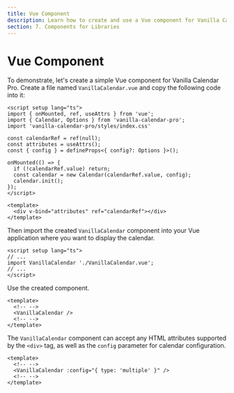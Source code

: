 ```yaml
---
title: Vue Component
description: Learn how to create and use a Vue component for Vanilla Calendar Pro. A detailed guide on creating the component and integrating it into a Vue application.
section: 7. Components for Libraries
---
```


# Vue Component

To demonstrate, let's create a simple Vue component for Vanilla Calendar Pro. Create a file named `VanillaCalendar.vue` and copy the following code into it:

```vue
<script setup lang="ts">
import { onMounted, ref, useAttrs } from 'vue';
import { Calendar, Options } from 'vanilla-calendar-pro';
import 'vanilla-calendar-pro/styles/index.css'

const calendarRef = ref(null);
const attributes = useAttrs();
const { config } = defineProps<{ config?: Options }>();

onMounted(() => {
  if (!calendarRef.value) return;
  const calendar = new Calendar(calendarRef.value, config);
  calendar.init();
});
</script>

<template>
  <div v-bind="attributes" ref="calendarRef"></div>
</template>
```

Then import the created `VanillaCalendar` component into your Vue application where you want to display the calendar.

```vue
<script setup lang="ts">
// ...
import VanillaCalendar './VanillaCalendar.vue';
// ...
</script>
```

Use the created component.

```vue
<template>
  <!-- -->
  <VanillaCalendar />
  <!-- -->
</template>
```

The `VanillaCalendar` component can accept any HTML attributes supported by the `<div>` tag, as well as the `config` parameter for calendar configuration.

```vue
<template>
  <!-- -->
  <VanillaCalendar :config="{ type: 'multiple' }" />
  <!-- -->
</template>
```
